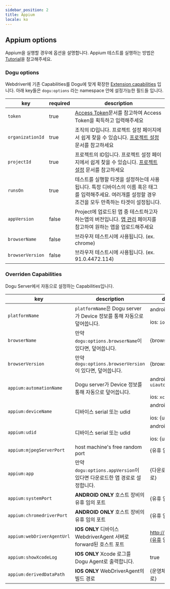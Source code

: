```yaml
---
sidebar_position: 2
title: Appium
locale: ko
---
```


## Appium options

Appium을 실행할 경우에 옵션을 설명합니다. Appium 테스트를 실행하는 방법은 [Tutorial](/get-started/tutorials/test-automation/appium)을 참고해주세요.

### Dogu options

Webdriver에 기존 Capabilities를 Dogu에 맞게 확장한 [Extension capabilities](https://www.w3.org/TR/webdriver/#dfn-extension-capability) 입니다. 아래 key들은 `dogu:options` 라는 namespace 안에 설정가능한 필드들 입니다.

| key              | required | description                                                                                                                                               |
| ---------------- | -------- | --------------------------------------------------------------------------------------------------------------------------------------------------------- |
| `token`          | true     | [Access Token](/api)문서를 참고하여 Access Token을 획득하고 입력해주세요                                                                                  |
| `organizationId` | true     | 조직의 ID입니다. 프로젝트 설정 페이지에서 쉽게 찾을 수 있습니다. [프로젝트 설정](/management/project/settings) 문서를 참고하세요                          |
| `projectId`      | true     | 프로젝트의 ID입니다. 프로젝트 설정 페이지에서 쉽게 찾을 수 있습니다. [프로젝트 설정](/management/project/settings) 문서를 참고하세요                      |
| `runsOn`         | true     | 테스트를 실행할 타겟을 설정하는데 사용됩니다. 특정 디바이스의 이름 혹은 태그를 입력해주세요. 여러개를 설정할 경우 조건을 모두 만족하는 타겟이 설정됩니다. |
| `appVersion`     | false    | Project에 업로드된 앱 중 테스트하고자 하는앱의 버전입니다. [앱 관리](/management/project/app) 페이지를 참고하여 원하는 앱을 업로드해주세요                |
| `browserName`    | false    | 브라우저 테스트시에 사용됩니다. (ex. chrome)                                                                                                              |
| `browserVersion` | false    | 브라우저 테스트시에 사용됩니다. (ex. 91.0.4472.114)                                                                                                       |

### Overriden Capabilities

Dogu Server에서 자동으로 설정하는 Capabilities입니다.

| key                        | description                                                              | default                                          |
| -------------------------- | ------------------------------------------------------------------------ | ------------------------------------------------ |
| `platformName`             | `platformName`은 Dogu server가 Device 정보를 통해 자동으로 덮어씁니다.   | android: `android`<br></br> ios: `ios`           |
| `browserName`              | 만약 `dogu:options.browserName`이 있다면, 덮어씁니다.                    | {browserName}                                    |
| `browserVersion`           | 만약 `dogu:options.browserVersion`이 있다면, 덮어씁니다.                 | {browserVersion}                                 |
| `appium:automationName`    | Dogu server가 Device 정보를 통해 자동으로 덮어씁니다.                    | android: `uiautomator2`<br></br> ios: `xcuitest` |
| `appium:deviceName`        | 디바이스 serial 또는 udid                                                | android: {serial}<br></br> ios: {udid}           |
| `appium:udid`              | 디바이스 serial 또는 udid                                                | android: {serial}<br></br> ios: {udid}           |
| `appium:mjpegServerPort`   | host machine's free random port                                          | {유휴 임의 포트}                                 |
| `appium:app`               | 만약 `dogu:options.appVersion`이 있다면 다운로드한 앱 경로로 설정합니다. | {다운로드한 앱 경로}                             |
| `appium:systemPort`        | **ANDROID ONLY** 호스트 장비의 유휴 임의 포트                            | {유휴 임의 포트}                                 |
| `appium:chromedriverPort`  | **ANDROID ONLY** 호스트 장비의 유휴 임의 포트                            | {유휴 임의 포트}                                 |
| `appium:webDriverAgentUrl` | **IOS ONLY** 디바이스 WebdriverAgent 서버로 forward된 호스트 포트        | http://127.0.0.1:{유휴 임의 포트}                |
| `appium:showXcodeLog`      | **IOS ONLY** Xcode 로그를 Dogu Agent로 출력합니다.                       | true                                             |
| `appium:derivedDataPath`   | **IOS ONLY** WebDriverAgent의 빌드 경로                                  | {운영체제 임시 경로}                             |
